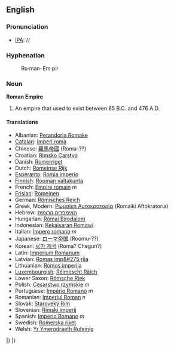 ==English==

=== Pronunciation ===
*[[IPA]]: //

===Hyphenation===
:Ro&middot;man&middot; Em&middot;pir
=== Noun ===
'''Roman Empire'''

# An empire that used to exist between 85 B.C. and 476 A.D.

==== Translations ====

*Albanian: [[Perandoria Romake]]
*[[Catalan]]: [[Imperi romà]]
*Chinese: [[羅馬帝國]] (Roma-??)
*Croatian: [[Rimsko Carstvo]]
*Danish: [[Romerriget]]
*Dutch: [[Romeinse Rijk]]
*[[Esperanto]]: [[Romia imperio]]
*[[Finnish]]: [[Rooman valtakunta]]
*French: [[Empire romain]] ''m''
*[[Frisian]]: [[Romeinen]]
*German: [[Römisches Reich]]
*Greek, Modern: [[Ρωμαϊκή Αυτοκρατορία]] (Romaiki Aftokratoria)
*Hebrew: [[האימפריה הרומית]]
*Hungarian: [[Római Birodalom]]
*Indonesian: [[Kekaisaran Romawi]]
*Italian: [[Impero romano]] ''m''
*Japanese: [[ローマ帝国]] (Roomu-??)
*Korean: [[로마 제국]] (Roma? Chegun?)
*Latin: [[Imperium Romanum]]
*Latvian: [[Romas imp&#275;rija]]
*Lithuanian: [[Romos imperija]]
*[[Luxembourgish]]: [[Réimescht Räich]]
*Lower Saxon: [[Römsche Riek]]
*Polish: [[Cesarstwo rzymskie]] ''m''
*Portuguese: [[Império Romano]] ''m''
*Romanian: [[Imperiul Roman]] ''n''
*Slovak: [[Staroveký Rím]]
*Slovenian: [[Rimski imperij]]
*Spanish: [[Imperio Romano]] ''m''
*Swedish: [[Romerska riket]]
*Welsh: [[Yr Ymerodraeth Rufeinig]]
|}
|}

{{Wikipedia}}